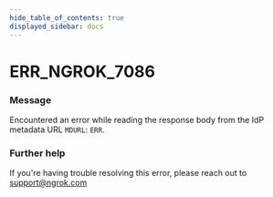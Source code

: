 ```yaml
---
hide_table_of_contents: true
displayed_sidebar: docs
---
```



# ERR_NGROK_7086

### Message
Encountered an error while reading the response body from the IdP metadata URL `MDURL`: `ERR`.

<ErrorDetails error='err_ngrok_7086' />


### Further help
If you're having trouble resolving this error, please reach out to [support@ngrok.com](mailto:support@ngrok.com?subject=Help%20with%20ERR_NGROK_7086)

